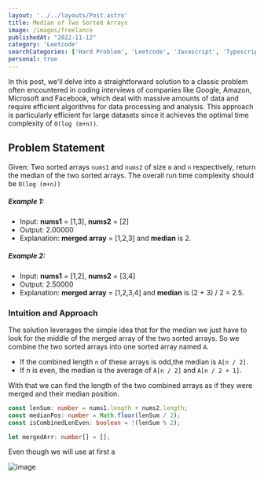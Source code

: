 ```yaml
---
layout: '../../layouts/Post.astro'
title: Median of Two Sorted Arrays
image: /images/freelance
publishedAt: "2022-11-12"
category: 'Leetcode'
searchCategories: ['Hard Problem', 'Leetcode', 'Javascript', 'Typescript']
personal: true
---
```


In this post, we'll delve into a straightforward solution to a classic problem often encountered in coding interviews of companies like 
Google, Amazon, Microsoft and Facebook, which deal with massive amounts of data and require efficient algorithms for data processing and analysis. 
This approach is particularly efficient for large datasets since it achieves the optimal time complexity of `O(log (m+n))`.

## Problem Statement

Given: Two sorted arrays `nums1` and `nums2` of size `m` and `n` respectively, return the median of the two sorted arrays.
The overall run time complexity should be `O(log (m+n))`
##### Example 1:

- Input: **nums1** = <span class="code-numbers">[1,3]</span>, **nums2** = <span class="code-numbers">[2]</span>
- Output: <span class="code-numbers">2.00000</span>
- Explanation: **merged array** = <span class="code-numbers">[1,2,3]</span> and **median** is <span class="code-numbers">2</span>.
##### Example 2:
- Input: **nums1** = <span class="code-numbers">[1,2]</span>, **nums2** = <span class="code-numbers">[3,4]</span>
- Output: <span class="code-numbers">2.50000</span>
- Explanation: **merged array** = <span class="code-numbers">[1,2,3,4]</span> and **median** is (2 + 3) / 2 = <span class="code-numbers">2.5</span>.

### Intuition and Approach
The solution leverages the simple idea that for the median we just have to look for the middle of the merged array of the two sorted arrays.
So we combine the two sorted arrays into one sorted array named `A`. 
- If the combined length `n` of these arrays is odd,the median is `A[n / 2]`.
- If n is even, the median is the average of `A[n / 2]` and `A[n / 2 + 1]`.

With that we can find the length of the two combined arrays as if they were merged and their median position.
```typescript
const lenSum: number = nums1.length + nums2.length;
const medianPos: number = Math.floor(lenSum / 2);
const isCombinedLenEven: boolean = !(lenSum % 2);

let mergedArr: number[] = [];
```
<Note noteType="note" title="Note">
    Even though we will use at first a 
</Note>

![image](https://unsplash.it/400/300)
